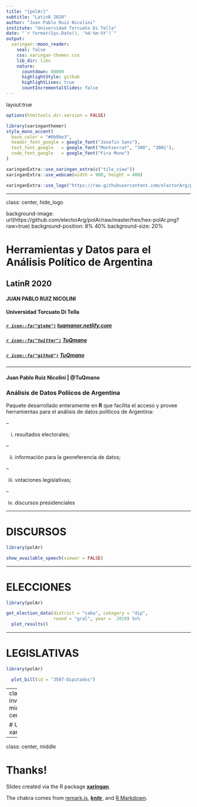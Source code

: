 ```yaml
---
title: "{polAr}"
subtitle: "LatinR 2020"
author: "Juan Pablo Ruiz Nicolini"
institute: "Universidad Torcuato Di Tella"
date: "`r format(Sys.Date(), '%d-%m-%Y')`"
output:
  xaringan::moon_reader:
    seal: false
    css: xaringan-themer.css
    lib_dir: libs
    nature:
      countdown: 60000
      highlightStyle: github
      highlightLines: true
      countIncrementalSlides: false
---
```


layout:true


```r
options(htmltools.dir.version = FALSE)
```

```r
library(xaringanthemer)
style_mono_accent(
  base_color = "#0b9be3",
  header_font_google = google_font("Josefin Sans"),
  text_font_google   = google_font("Montserrat", "300", "300i"),
  code_font_google   = google_font("Fira Mono")
)
```

```r
xaringanExtra::use_xaringan_extra(c("tile_view"))
xaringanExtra::use_webcam(width = 900, height = 400)
```


```r
xaringanExtra::use_logo("https://raw.githubusercontent.com/electorArg/polAr/master/hex/hex-polAr.png", width = "100px")
```




---

class: center, hide_logo

background-image: url(https://github.com/electorArg/polAr/raw/master/hex/hex-polAr.png?raw=true)
background-position: 8% 40%
background-size: 20%


# Herramientas y Datos para el Análisis Político de Argentina

## LatinR 2020  

#### JUAN PABLO RUIZ NICOLINI

#### Universidad Torcuato Di Tella

##### [`r icon::fa("globe")`](http://tuqmanor.netlify.com/) [tuqmanor.netlify.com](http://tuqmanor.netlify.com/) 

##### [`r icon::fa("twitter")`](https://twitter.com/TuQmano)  [TuQmano](https://twitter.com/TuQmano) 

##### [`r icon::fa("github")`](https://github.com/tuqmano) [TuQmano](https://github.com/tuqmano)

---


#### Juan Pablo Ruiz Nicolini | **@TuQmano**

### Análisis de Datos Políicos de Argentina

Paquete desarrollado enteramente en **R** que facilita el acceso y provee herramientas para el análisis de datos políticos de Argentina:

--

(i) resultados electorales;

--

(ii) información para la georeferencia de datos; 

--

(iii) votaciones legislativas;

--

(iv) discursos presidenciales 

---


# DISCURSOS

```r
library(polAr)

show_available_speech(viewer = FALSE)

```



---

# ELECCIONES

```r
library(polAr)

get_election_data(district = "caba", category = "dip",
                  round = "gral", year =  2019) %>% 
  plot_results()

```



---

# LEGISLATIVAS

```r
library(polAr)

  plot_bill(id = "3507-Diputados") 

```




---
class: inverse, middle, center

# Using xaringan

---

class: center, middle

# Thanks!

Slides created via the R package [**xaringan**](https://github.com/yihui/xaringan).

The chakra comes from [remark.js](https://remarkjs.com), [**knitr**](http://yihui.name/knitr), and [R Markdown](https://rmarkdown.rstudio.com).
